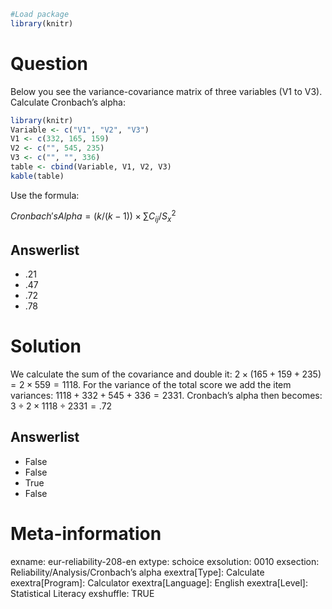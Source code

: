```{r, echo = FALSE, results = "hide"}
#Load package
library(knitr)
```

Question
========
Below you see the variance-covariance matrix of three variables (V1 to V3). Calculate Cronbach’s alpha:

```{r, echo=FALSE}
library(knitr)
Variable <- c("V1", "V2", "V3")
V1 <- c(332, 165, 159)
V2 <- c("", 545, 235)
V3 <- c("", "", 336)
table <- cbind(Variable, V1, V2, V3)
kable(table)
```

Use the formula:


$Cronbach's Alpha = (k / (k-1)) \times ∑C_{ij} / S^2_x$

Answerlist
----------
* .21
* .47
* .72
* .78


Solution
========
We calculate the sum of the covariance and double it: $2 \times (165+159+235)=2 \times 559=1118$. 
For the variance of the total score we add the item variances: $1118+332+545+336=2331$. 
Cronbach's alpha then becomes: $3 \div 2 \times 1118 \div 2331=.72$

Answerlist
----------
* False
* False
* True
* False


Meta-information
================
exname: eur-reliability-208-en
extype: schoice
exsolution: 0010
exsection: Reliability/Analysis/Cronbach's alpha
exextra[Type]: Calculate
exextra[Program]: Calculator
exextra[Language]: English
exextra[Level]: Statistical Literacy
exshuffle: TRUE
